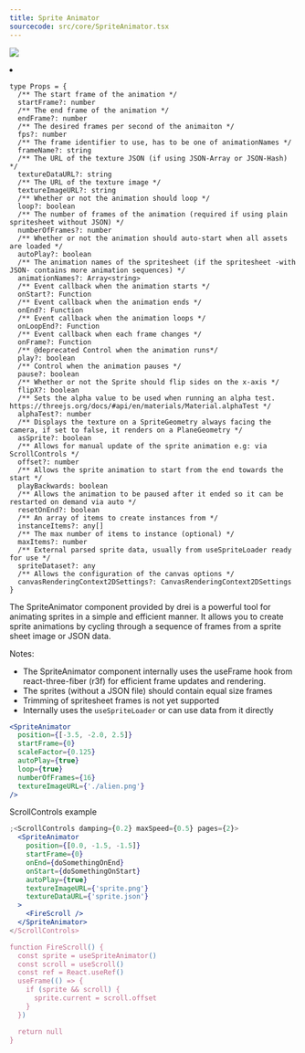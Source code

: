 ```yaml
---
title: Sprite Animator
sourcecode: src/core/SpriteAnimator.tsx
---
```


![](https://img.shields.io/badge/-Dom only-red)

<Grid cols={4}>
  <li>
    <Codesandbox id="r3f-sprite-animator-s12ijv" />
  </li>
</Grid>

```tsx
type Props = {
  /** The start frame of the animation */
  startFrame?: number
  /** The end frame of the animation */
  endFrame?: number
  /** The desired frames per second of the animaiton */
  fps?: number
  /** The frame identifier to use, has to be one of animationNames */
  frameName?: string
  /** The URL of the texture JSON (if using JSON-Array or JSON-Hash) */
  textureDataURL?: string
  /** The URL of the texture image */
  textureImageURL?: string
  /** Whether or not the animation should loop */
  loop?: boolean
  /** The number of frames of the animation (required if using plain spritesheet without JSON) */
  numberOfFrames?: number
  /** Whether or not the animation should auto-start when all assets are loaded */
  autoPlay?: boolean
  /** The animation names of the spritesheet (if the spritesheet -with JSON- contains more animation sequences) */
  animationNames?: Array<string>
  /** Event callback when the animation starts */
  onStart?: Function
  /** Event callback when the animation ends */
  onEnd?: Function
  /** Event callback when the animation loops */
  onLoopEnd?: Function
  /** Event callback when each frame changes */
  onFrame?: Function
  /** @deprecated Control when the animation runs*/
  play?: boolean
  /** Control when the animation pauses */
  pause?: boolean
  /** Whether or not the Sprite should flip sides on the x-axis */
  flipX?: boolean
  /** Sets the alpha value to be used when running an alpha test. https://threejs.org/docs/#api/en/materials/Material.alphaTest */
  alphaTest?: number
  /** Displays the texture on a SpriteGeometry always facing the camera, if set to false, it renders on a PlaneGeometry */
  asSprite?: boolean
  /** Allows for manual update of the sprite animation e.g: via ScrollControls */
  offset?: number
  /** Allows the sprite animation to start from the end towards the start */
  playBackwards: boolean
  /** Allows the animation to be paused after it ended so it can be restarted on demand via auto */
  resetOnEnd?: boolean
  /** An array of items to create instances from */
  instanceItems?: any[]
  /** The max number of items to instance (optional) */
  maxItems?: number
  /** External parsed sprite data, usually from useSpriteLoader ready for use */
  spriteDataset?: any
  /** Allows the configuration of the canvas options */
  canvasRenderingContext2DSettings?: CanvasRenderingContext2DSettings
}
```

The SpriteAnimator component provided by drei is a powerful tool for animating sprites in a simple and efficient manner. It allows you to create sprite animations by cycling through a sequence of frames from a sprite sheet image or JSON data.

Notes:

- The SpriteAnimator component internally uses the useFrame hook from react-three-fiber (r3f) for efficient frame updates and rendering.
- The sprites (without a JSON file) should contain equal size frames
- Trimming of spritesheet frames is not yet supported
- Internally uses the `useSpriteLoader` or can use data from it directly

```jsx
<SpriteAnimator
  position={[-3.5, -2.0, 2.5]}
  startFrame={0}
  scaleFactor={0.125}
  autoPlay={true}
  loop={true}
  numberOfFrames={16}
  textureImageURL={'./alien.png'}
/>
```

ScrollControls example

```jsx
;<ScrollControls damping={0.2} maxSpeed={0.5} pages={2}>
  <SpriteAnimator
    position={[0.0, -1.5, -1.5]}
    startFrame={0}
    onEnd={doSomethingOnEnd}
    onStart={doSomethingOnStart}
    autoPlay={true}
    textureImageURL={'sprite.png'}
    textureDataURL={'sprite.json'}
  >
    <FireScroll />
  </SpriteAnimator>
</ScrollControls>

function FireScroll() {
  const sprite = useSpriteAnimator()
  const scroll = useScroll()
  const ref = React.useRef()
  useFrame(() => {
    if (sprite && scroll) {
      sprite.current = scroll.offset
    }
  })

  return null
}
```
